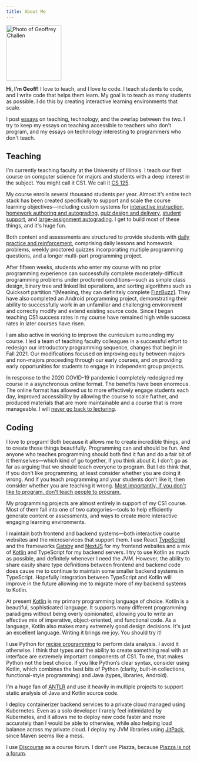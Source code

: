 ```yaml
---
title: About Me
---
```


<div className="rounded-img" style={{ float: "right", marginLeft: 16 }}>
  <Image src="/me.png" alt="Photo of Geoffrey Challen" width="150" height="150" layout="fixed" priority />
</div>

<div className="lead">

**Hi, I’m Geoff!**
I love to teach, and I love to code.
I teach students to code, and I write code that helps them learn.
My goal is to teach as many students as possible.
I do this by creating interactive learning environments that scale.

</div>

I post [essays](/essays/) on teaching, technology, and the overlap between the two.
I try to keep my essays on teaching accessible to teachers who don't program, and my essays on technology interesting to programmers who don't teach.

## Teaching

I’m currently teaching faculty at the University of Illinois.
I teach our first course on computer science for majors and students with a deep interest in the subject.
You might call it CS1.
We call it [CS 125](https://cs125.cs.illinois.edu/).

My course enrolls several thousand students per year.
Almost it’s entire tech stack has been created specifically to support and scale the course learning objectives—including custom systems for [interactive instruction](https://cs125.cs.illinois.edu/best/#walkthroughs),
[homework authoring and autograding](https://cs125.cs.illinois.edu/best/#homework),
[quiz design and delivery](https://cs125.cs.illinois.edu/best/#quiz-system),
[student support](https://cs125.cs.illinois.edu/best/#help-site),
and [large-assignment autograding](https://cs125.cs.illinois.edu/best/#machine-project).
I get to build most of these things, and it's huge fun.

Both content and assessments are structured to provide students with [daily practice and reinforcement](/essays/2021-06-24-quantity-over-quality), comprising daily lessons and homework problems, weekly proctored quizzes incorporating multiple programming questions, and a longer multi-part programming project.

After fifteen weeks, students who enter my course with no prior programming experience can successfully complete moderately-difficult programming problems under proctored conditions—such as simple class design, binary tree and linked list operations, and sorting algorithms such as Quicksort partition.^[Meaning, they can definitely complete [FizzBuzz](https://wiki.c2.com/?FizzBuzzTest)].
They have also completed an Android programming project, demonstrating their ability to successfully work in an unfamiliar and challenging environment and correctly modify and extend existing source code.
Since I began teaching CS1 success rates in my course have remained high while success rates in later courses have risen.

I am also active in working to improve the curriculum surrounding my course.
I led a team of teaching faculty colleagues in a successful effort to redesign our introductory programming sequence, changes that begin in Fall 2021.
Our modifications focused on improving equity between majors and non-majors proceeding through our early courses, and on providing early opportunities for students to engage in independent group projects.

In response to the 2020 COVID-19 pandemic I completely redesigned my course in a asynchronous online format. The benefits have been enormous.
The online format has allowed us to more effectively engage students each day, improved accessibility by allowing the course to scale further, and produced materials that are more maintainable and a course that is more manageable.
I will [never go back to lecturing](/essays/2021-06-10-chalkface-nostalgia).

## Coding

I love to program!
Both because it allows me to create incredible things, and to create those things beautifully.
Programming can and should be fun.
And anyone who teaches programming should both find it fun and do a fair bit of it themselves—which kind of go together, if you think about it.
I don’t go as far as arguing that we should teach everyone to program.
But I do think that, if you don’t like programming, at least consider whether you are doing it wrong.
And if you teach programming and your students don’t like it, then consider whether you are teaching it wrong.
[Most importantly, if you don't like to program, don't teach people to program.](+)

My programming projects are almost entirely in support of my CS1 course.
Most of them fall into one of two categories—tools to help efficiently generate content or assessments, and ways to create more interactive engaging learning environments.

I maintain both frontend and backend systems—both interactive course websites and the microservices that support them.
I use React [TypeScript](https://www.typescriptlang.org/) and the frameworks [Gatsby](https://www.gatsbyjs.com/) and [NextJS](https://nextjs.org/) for my frontend websites and a mix of [Kotlin](https://kotlinlang.org/) and TypeScript for my backend servers.
I try to use Kotlin as much as possible, and definitely whenever I need the JVM.
However, the ability to share easily share type definitions between frontend and backend code does cause me to continue to maintain some smaller backend systems in TypeScript.
Hopefully integration between TypeScript and Kotlin will improve in the future allowing me to migrate more of my backend systems to Kotlin.

At present [Kotlin](https://kotlinlang.org/) is my primary programming language of choice.
Kotlin is a beautiful, sophisticated language.
It supports many different programming paradigms without being overly opinionated, allowing you to write an effective mix of imperative, object-oriented, and functional code.
As a language, Kotlin also makes many extremely good design decisions.
It's just an excellent language.
Writing it brings me joy.
You should try it!

I use Python for [recipe programming](/essays/2021-06-03-recipe-programming) to perform data analysis. I avoid it otherwise. I think that types and the ability to create something real with an interface are extremely important components of CS1. To me, that makes Python not the best choice. If you like Python’s clear syntax, consider using Kotlin, which combines the best bits of Python (clarity, built-in collections, functional-style programming) and Java (types, libraries, Android).

I’m a huge fan of [ANTLR](https://www.antlr.org/) and use it heavily in multiple projects to support static analysis of Java and Kotlin source code.

I deploy containerizer backend services to a private cloud managed using Kubernetes.
Even as a solo developer I rarely feel intimidated by Kubernetes, and it allows me to deploy new code faster and more accurately than I would be able to otherwise, while also helping load balance across my private cloud.
I deploy my JVM libraries using [JitPack](https://jitpack.io/), since Maven seems like a mess.

I use [Discourse](https://www.discourse.org/) as a course forum. I don’t use Piazza, because [Piazza is not a forum](/essays/2021-06-17-why-i-don't-use-piazza).